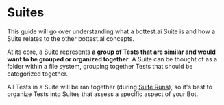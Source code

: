 # Suites



This guide will go over understanding what a bottest.ai Suite is and how a Suite relates
to the other bottest.ai concepts.

At its core, a Suite represents **a group of Tests that are similar and would want to be grouped or
organized together**. A Suite can be thought of as a folder within a file system, grouping together
Tests that should be categorized together.

<FileTree>
    <FileTree.Folder name="Billing Suite" defaultOpen>
        <FileTree.File name="Understand Current Bill" />
        <FileTree.File name="Payment Options Availible" />
        <FileTree.File name="Latest Invoice Charge" />
    </FileTree.Folder>
    <FileTree.Folder name="Product Suite" defaultOpen>
        <FileTree.File name="Key Features" />
        <FileTree.File name="Setup and Usage" />
        <FileTree.File name="Troubleshooting Tips" />
    </FileTree.Folder>
    <FileTree.Folder name="Pricing Suite" defaultOpen>
        <FileTree.File name="Cost of Premium Subscription" />
        <FileTree.File name="Availible Discounts" />
        <FileTree.File name="Explain Pricing Tiers" />
    </FileTree.Folder>
</FileTree>

All Tests in a Suite will be ran together (during [Suite Runs](/core-concepts/suite-runs)),
so it's best to organize Tests into Suites that assess a specific aspect of your Bot.
